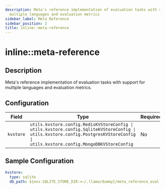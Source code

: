 ```yaml
---
description: Meta's reference implementation of evaluation tasks with support for
  multiple languages and evaluation metrics
sidebar_label: Meta Reference
sidebar_position: 2
title: inline::meta-reference
---
```


# inline::meta-reference

## Description

Meta's reference implementation of evaluation tasks with support for multiple languages and evaluation metrics.

## Configuration

| Field | Type | Required | Default | Description |
|-------|------|----------|---------|-------------|
| `kvstore` | `utils.kvstore.config.RedisKVStoreConfig \| utils.kvstore.config.SqliteKVStoreConfig \| utils.kvstore.config.PostgresKVStoreConfig \| utils.kvstore.config.MongoDBKVStoreConfig` | No | sqlite |  |

## Sample Configuration

```yaml
kvstore:
  type: sqlite
  db_path: ${env.SQLITE_STORE_DIR:=~/.llama/dummy}/meta_reference_eval.db
```
